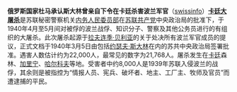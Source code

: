 
'''俄罗斯国家杜马承认斯大林曾亲自下令在卡廷杀害波兰军官'''（[http://www.swissinfo.ch/chi/detail/content.html?cid=28889386 swissinfo]）'''[[卡廷大屠杀]]'''是苏联秘密警察机关[[内务人民委员部]]在[[苏联共产党]]中央政治局的批准下，于1940年4月至5月间对被俘的波兰战俘、知识分子、警察及其他公务员进行的有组织的大屠杀。此次屠杀起源于[[拉夫连季·帕夫洛维奇·贝利亚|拉夫连季·贝利亚]]的关于处决所有波兰军官成员的提议，正式文档于1940年3月5日由包括[[约瑟夫·斯大林]]在内的苏共中央政治局签署批准。遇害人数估计约为22,000人，最常见的数字为21,768人。屠杀发生在[[卡廷]]森林、[[特维尔|加里宁]]、[[哈尔科夫]]等地。受害者中约8,000人是1939年苏联入侵波兰的战俘，其余则是被指控为“情报人员、宪兵、破坏者、地主、工厂主、牧师及官员”而遭逮捕的平民。